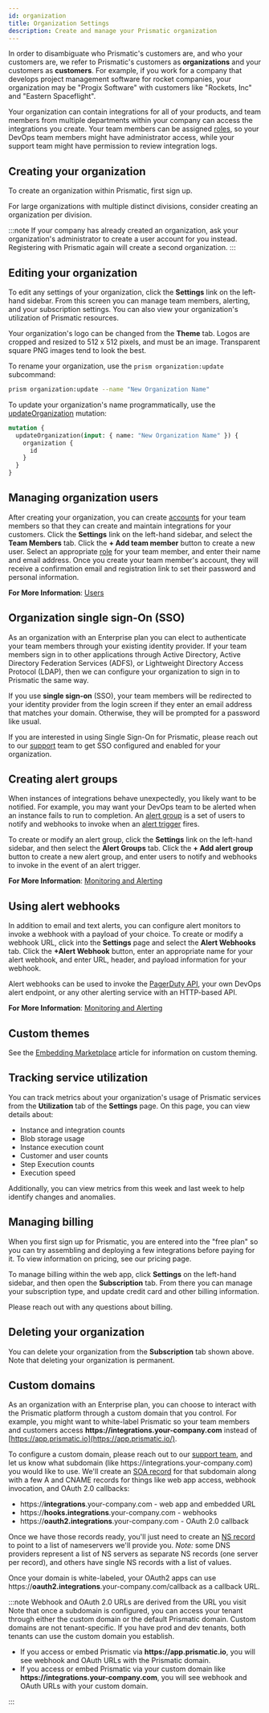 ```yaml
---
id: organization
title: Organization Settings
description: Create and manage your Prismatic organization
---
```



In order to disambiguate who Prismatic's customers are, and who your customers are, we refer to Prismatic's customers as **organizations** and your customers as **customers**.
For example, if you work for a company that develops project management software for rocket companies, your organization may be "Progix Software" with customers like "Rockets, Inc" and "Eastern Spaceflight".

Your organization can contain integrations for all of your products, and team members from multiple departments within your company can access the integrations you create.
Your team members can be assigned [roles](users.mdx#organization-team-member-roles), so your DevOps team members might have administrator access, while your support team might have permission to review integration logs.

## Creating your organization

To create an organization within Prismatic, first <InternalLink href="/sign-up/">sign up</InternalLink>.

For large organizations with multiple distinct divisions, consider creating an organization per division.

:::note
If your company has already created an organization, ask your organization's administrator to create a user account for you instead.
Registering with Prismatic again will create a second organization.
:::

## Editing your organization

<ExampleTabs>
<TabItem value='webapp'>

To edit any settings of your organization, click the **Settings** link on the left-hand sidebar.
From this screen you can manage team members, alerting, and your subscription settings.
You can also view your organization's utilization of Prismatic resources.

Your organization's logo can be changed from the **Theme** tab.
Logos are cropped and resized to 512 x 512 pixels, and must be an image.
Transparent square PNG images tend to look the best.

<Screenshot
  filename="organization/change-org-name.png"
  alt="Change logo for org in Prismatic app"
/>

</TabItem>
<TabItem value='cli'>

To rename your organization, use the `prism organization:update` subcommand:

```bash
prism organization:update --name "New Organization Name"
```

</TabItem>
<TabItem value='api'>

To update your organization's name programmatically, use the [updateOrganization](api/schema/mutation/updateOrganization.mdx) mutation:

```graphql
mutation {
  updateOrganization(input: { name: "New Organization Name" }) {
    organization {
      id
    }
  }
}
```

</TabItem>
</ExampleTabs>

## Managing organization users

After creating your organization, you can create [accounts](users.mdx#organization-users) for your team members so that they can create and maintain integrations for your customers.
Click the **Settings** link on the left-hand sidebar, and select the **Team Members** tab.
Click the **+ Add team member** button to create a new user.
Select an appropriate [role](users.mdx#organization-team-member-roles) for your team member, and enter their name and email address.
Once you create your team member's account, they will receive a confirmation email and registration link to set their password and personal information.

<Screenshot
  filename="shared/list-org-users.png"
  alt="List of org users in Prismatic app"
/>

**For More Information**: [Users](users.mdx)

## Organization single sign-On (SSO)

As an organization with an <InternalLink href="/pricing/">Enterprise plan</InternalLink> you can elect to authenticate your team members through your existing identity provider.
If your team members sign in to other applications through Active Directory, Active Directory Federation Services (ADFS), or Lightweight Directory Access Protocol (LDAP), then we can configure your organization to sign in to Prismatic the same way.

If you use **single sign-on** (SSO), your team members will be redirected to your identity provider from the login screen if they enter an email address that matches your domain.
Otherwise, they will be prompted for a password like usual.

<Screenshot
  filename="organization/sso-diagram.png"
  maxWidth="800px"
  alt="Diagram showing paths and logic for SSO (single sign on)"
/>

If you are interested in using Single Sign-On for Prismatic, please reach out to our [support](mailto:support@prismatic.io) team to get SSO configured and enabled for your organization.

## Creating alert groups

When instances of integrations behave unexpectedly, you likely want to be notified.
For example, you may want your DevOps team to be alerted when an instance fails to run to completion.
An [alert group](monitoring-and-alerting.mdx#alert-groups) is a set of users to notify and webhooks to invoke when an [alert trigger](monitoring-and-alerting.mdx#alert-triggers) fires.

To create or modify an alert group, click the **Settings** link on the left-hand sidebar, and then select the **Alert Groups** tab.
Click the **+ Add alert group** button to create a new alert group, and enter users to notify and webhooks to invoke in the event of an alert trigger.

<Screenshot
  filename="organization/alert-groups.png"
  alt="Create alert groups in Prismatic app"
/>

**For More Information**: [Monitoring and Alerting](monitoring-and-alerting.mdx)

## Using alert webhooks

In addition to email and text alerts, you can configure alert monitors to invoke a webhook with a payload of your choice.
To create or modify a webhook URL, click into the **Settings** page and select the **Alert Webhooks** tab.
Click the **+Alert Webhook** button, enter an appropriate name for your alert webhook, and enter URL, header, and payload information for your webhook.

Alert webhooks can be used to invoke the [PagerDuty API](https://developer.pagerduty.com/docs/events-api-v2/overview/), your own DevOps alert endpoint, or any other alerting service with an HTTP-based API.

<Screenshot
  filename="shared/alert-webhook.png"
  maxWidth="500px"
  alt="Add alert webhook in Prismatic app"
/>

**For More Information**: [Monitoring and Alerting](monitoring-and-alerting.mdx)

## Custom themes

See the [Embedding Marketplace](embedding-marketplace.mdx#theming-embedded-marketplace) article for information on custom theming.

## Tracking service utilization

You can track metrics about your organization's usage of Prismatic services from the **Utilization** tab of the **Settings** page.
On this page, you can view details about:

- Instance and integration counts
- Blob storage usage
- Instance execution count
- Customer and user counts
- Step Execution counts
- Execution speed

Additionally, you can view metrics from this week and last week to help identify changes and anomalies.

<Screenshot
  filename="organization/utilization.png"
  alt="Track organization usage of services in Prismatic app"
/>

## Managing billing

When you first sign up for Prismatic, you are entered into the "free plan" so you can try assembling and deploying a few integrations before paying for it.
To view information on pricing, see our <InternalLink href="/pricing/">pricing page</InternalLink>.

To manage billing within the web app, click **Settings** on the left-hand sidebar, and then open the **Subscription** tab.
From there you can manage your subscription type, and update credit card and other billing information.

<Screenshot
  filename="organization/subscription.png"
  alt="Manage organization billing in Prismatic app"
/>

Please <InternalLink href="/contact/">reach out</InternalLink> with any questions about billing.

## Deleting your organization

You can delete your organization from the **Subscription** tab shown above.
Note that deleting your organization is permanent.

## Custom domains

As an organization with an <InternalLink href="/pricing/">Enterprise plan</InternalLink>, you can choose to interact with the Prismatic platform through a custom domain that you control.
For example, you might want to white-label Prismatic so your team members and customers access **https<!---->://integrations.your-company.com** instead of [https://app.prismatic.io](https://app.prismatic.io/).

To configure a custom domain, please reach out to our [support team](mailto:support@prismatic.io), and let us know what subdomain (like https<!---->://integrations.your-company.com) you would like to use.
We'll create an [SOA record](https://www.cloudflare.com/learning/dns/dns-records/dns-soa-record/) for that subdomain along with a few A and CNAME records for things like web app access, webhook invocation, and OAuth 2.0 callbacks:

- https<!---->://**integrations**.your-company.com - web app and embedded URL
- https<!---->://**hooks.integrations**.your-company.com - webhooks
- https<!---->://**oauth2.integrations**.your-company.com - OAuth 2.0 callback

Once we have those records ready, you'll just need to create an [NS record](https://www.cloudflare.com/learning/dns/dns-records/dns-ns-record/) to point to a list of nameservers we'll provide you.
_Note:_ some DNS providers represent a list of NS servers as separate NS records (one server per record), and others have single NS records with a list of values.

Once your domain is white-labeled, your OAuth2 apps can use https<!---->://**oauth2.integrations**.your-company.com/callback as a callback URL.

:::note Webhook and OAuth 2.0 URLs are derived from the URL you visit
Note that once a subdomain is configured, you can access your tenant through either the custom domain or the default Prismatic domain.
Custom domains are not tenant-specific.
If you have prod and dev tenants, both tenants can use the custom domain you establish.

- If you access or embed Prismatic via **https<!---->://app.prismatic.io**, you will see webhook and OAuth URLs with the Prismatic domain.
- If you access or embed Prismatic via your custom domain like **https<!---->://integrations.your-company.com**, you will see webhook and OAuth URLs with your custom domain.

:::
